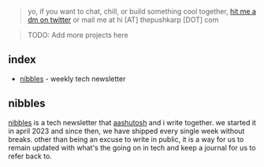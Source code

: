 ---
---

> yo, if you want to chat, chill, or build something cool together, [hit me a dm on twitter](https://twitter.com/thepushkarp) or mail me at <Mono>hi [AT] thepushkarp [DOT] com</Mono>


> TODO: Add more projects here

## index

- [nibbles](#nibbles) - weekly tech newsletter

## nibbles

[nibbles](https://nibbles.dev/) is a tech newsletter that [aashutosh](https://aashutosh.dev/) and i write together.  we started it in april 2023 and since then, we have shipped every single week without breaks. other than being an excuse to write in public, it is a way for us to remain updated with what's the going on in tech and keep a journal for us to refer back to.
